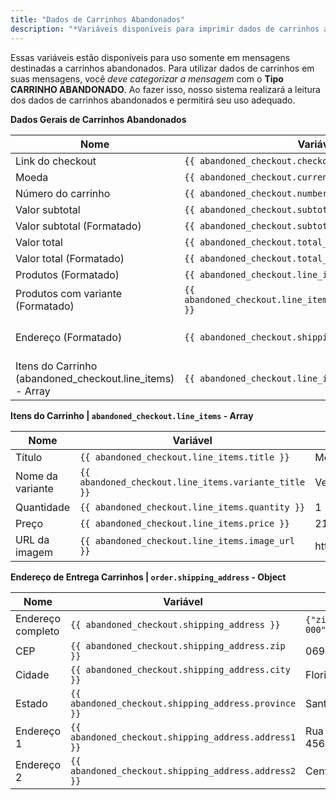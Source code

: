 ```yaml
---
title: "Dados de Carrinhos Abandonados"
description: "*Variáveis disponíveis para imprimir dados de carrinhos abandonados em mensagens.*"
---
```


Essas variáveis estão disponíveis para uso somente em mensagens destinadas a carrinhos abandonados. Para utilizar dados de carrinhos em suas mensagens, você _deve categorizar a mensagem_ com o **Tipo CARRINHO ABANDONADO**. Ao fazer isso, nosso sistema realizará a leitura dos dados de carrinhos abandonados e permitirá seu uso adequado.

**Dados Gerais de Carrinhos Abandonados**

| Nome                                                      | Variável                                                     | Saída                                                                     | Tipo   |
| --------------------------------------------------------- | ------------------------------------------------------------ | ------------------------------------------------------------------------- | ------ |
| Link do checkout                                          | `{{ abandoned_checkout.checkout_url }}`                      | https://carrinho.pl/yz8uHM6                                               | String |
| Moeda                                                     | `{{ abandoned_checkout.currency }}`                          | BRL                                                                       | String |
| Número do carrinho                                        | `{{ abandoned_checkout.number }}`                            | 3777841398808                                                             | String |
| Valor subtotal                                            | `{{ abandoned_checkout.subtotal_price }}`                    | 169.97                                                                    | Number |
| Valor subtotal (Formatado)                                | `{{ abandoned_checkout.subtotal_price_formatted }}`          | R$169,97                                                                  | String |
| Valor total                                               | `{{ abandoned_checkout.total_price }}`                       | 129.59                                                                    | Number |
| Valor total (Formatado)                                   | `{{ abandoned_checkout.total_price_formatted }}`             | R$129,59                                                                  | String |
| Produtos (Formatado)                                      | `{{ abandoned_checkout.line_items_formatted }}`              | Produto 03 - AB                                                           | String |
| Produtos com variante (Formatado)                         | `{{ abandoned_checkout.line_items_formatted_with_variant }}` | Produto 03 - AB - Variante / C - Off                                      | String |
| Endereço (Formatado)                                      | `{{ abandoned_checkout.shipping_address_formatted }}`        | Rua Flores, 456 - C - Bairro dos Sonhos, Florianópolis, SC, 06970-000, BR | String |
| Itens do Carrinho (abandoned_checkout.line_items) - Array | `{{ abandoned_checkout.line_items }}`                        | `[{"title": "Meu Robô"}, ...]`                                            | Array  |

**Itens do Carrinho | `abandoned_checkout.line_items` - Array**

| Nome             | Variável                                             | Saída         | Tipo   |
| ---------------- | ---------------------------------------------------- | ------------- | ------ |
| Título           | `{{ abandoned_checkout.line_items.title }}`          | Meu Robô      | String |
| Nome da variante | `{{ abandoned_checkout.line_items.variante_title }}` | Vermelho      | String |
| Quantidade       | `{{ abandoned_checkout.line_items.quantity }}`       | 1             | Number |
| Preço            | `{{ abandoned_checkout.line_items.price }}`          | 219.45        | Number |
| URL da imagem    | `{{ abandoned_checkout.line_items.image_url }}`      | https://….png | String |

**Endereço de Entrega Carrinhos | `order.shipping_address` - Object**

| Nome              | Variável                                             | Saída                    | Tipo   |
| ----------------- | ---------------------------------------------------- | ------------------------ | ------ |
| Endereço completo | `{{ abandoned_checkout.shipping_address }}`          | `{"zip":"06970-000", …}` | Object |
| CEP               | `{{ abandoned_checkout.shipping_address.zip }}`      | 06970-000                | String |
| Cidade            | `{{ abandoned_checkout.shipping_address.city }}`     | Florianópolis            | String |
| Estado            | `{{ abandoned_checkout.shipping_address.province }}` | Santa Catarina           | String |
| Endereço 1        | `{{ abandoned_checkout.shipping_address.address1 }}` | Rua Flores 456, Apto 31  | String |
| Endereço 2        | `{{ abandoned_checkout.shipping_address.address2 }}` | Centro                   | String |
